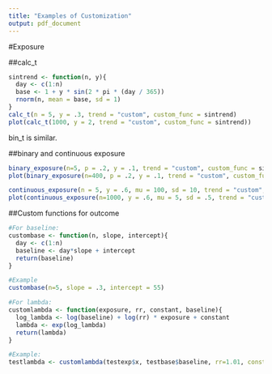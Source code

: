```yaml
---
title: "Examples of Customization"
output: pdf_document
---
```


#Exposure

##calc_t

```r
sintrend <- function(n, y){
  day <- c(1:n)
  base <- 1 + y * sin(2 * pi * (day / 365))
  rnorm(n, mean = base, sd = 1)
}
calc_t(n = 5, y = .3, trend = "custom", custom_func = sintrend)
plot(calc_t(1000, y = 2, trend = "custom", custom_func = sintrend))
```

bin_t is similar.

##binary and continuous exposure

```r
binary_exposure(n=5, p = .2, y = .1, trend = "custom", custom_func = sintrend)
plot(binary_exposure(n=400, p = .2, y = .1, trend = "custom", custom_func = sintrend))

continuous_exposure(n = 5, y = .6, mu = 100, sd = 10, trend = "custom", custom_func = sintrend)
plot(continuous_exposure(n=1000, y = .6, mu = 5, sd = .5, trend = "custom", custom_func = sintrend))
```

##Custom functions for outcome

```r
#For baseline:
custombase <- function(n, slope, intercept){
  day <- c(1:n)
  baseline <- day*slope + intercept
  return(baseline)
}

#Example
custombase(n=5, slope = .3, intercept = 55)

#For lambda:
customlambda <- function(exposure, rr, constant, baseline){
  log_lambda <- log(baseline) + log(rr) * exposure + constant
  lambda <- exp(log_lambda)
  return(lambda)
}

#Example:
testlambda <- customlambda(testexp$x, testbase$baseline, rr=1.01, constant = 4)
```
